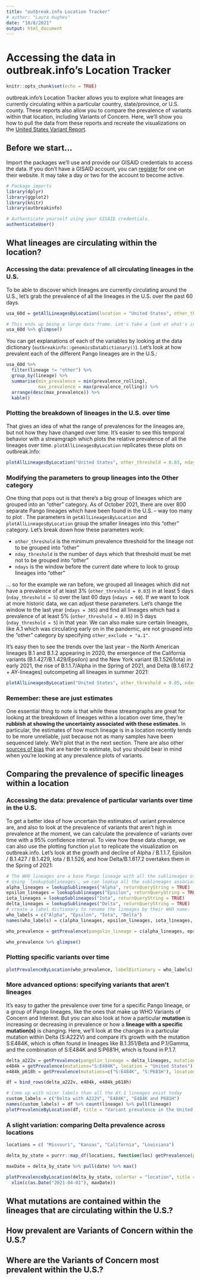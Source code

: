 ```yaml
---
title: "outbreak.info Location Tracker"
# author: "Laura Hughes"
date: "10/8/2021"
output: html_document
---
```

# Accessing the data in outbreak.info's Location Tracker
```r
knitr::opts_chunk$set(echo = TRUE)
```
outbreak.info's Location Tracker allows you to explore what lineages are 
currently circulating within a particular country, state/province, or U.S. county.
These reports also allow you to compare the prevalence of variants within that 
location, including Variants of Concern. Here, we'll show you how to pull the 
data from these reports and recreate the 
visualizations on the [United States Variant Report](https://outbreak.info/location-reports?loc=USA).

## Before we start...
Import the packages we'll use and provide our GISAID credentials to access the data.
If you don't have a GISAID account, you can [register](https://www.gisaid.org/registration/register/) 
for one on their website. It may take a day or two for the account to become active.
```r
# Package imports
library(dplyr)
library(ggplot2)
library(knitr)
library(outbreakinfo)
```

```r
# Authenticate yourself using your GISAID credentials.
authenticateUser()
```


## What lineages are circulating within the location?
### Accessing the data: prevalence of all circulating lineages in the U.S.
To be able to discover which lineages are currently circulating around the U.S.,
let's grab the prevalence of all the lineages in the U.S. over the past 60 days.
```r
usa_60d = getAllLineagesByLocation(location = "United States", other_threshold = 0.03, nday_threshold = 5, ndays = 60)
```

``` r
# This ends up being a large data frame. Let's take a look at what's inside:
usa_60d %>% glimpse()
```

You can get explanations of each of the variables by looking at the data dictionary (`outbreakinfo::genomicsDataDictionary()`). Let's look at how prevalent each of the different Pango lineages are in the U.S.:
``` r

usa_60d %>% 
  filter(lineage != "other") %>% 
  group_by(lineage) %>%
  summarise(min_prevalence = min(prevalence_rolling),
            max_prevalence = max(prevalence_rolling)) %>% 
  arrange(desc(max_prevalence)) %>% 
  kable()
```

### Plotting the breakdown of lineages in the U.S. over time
That gives an idea of what the range of prevalences for the lineages are, but not how they have changed over time. It's easier to see this temporal behavior with a streamgraph 
which plots the relative prevalence of all the lineages over time. `plotAllLineagesByLocation` replicates these plots on outbreak.info:
```r
plotAllLineagesByLocation("United States", other_threshold = 0.03, nday_threshold = 5, ndays = 60)
```


### Modifying the parameters to group lineages into the Other category
One thing that pops out is that there's a big group of lineages which are grouped into an "other" 
category. As of October 2021, there are over 800 separate Pango lineages which have been found in the U.S. --
way too many to plot . The parameters in `getAllLineagesByLocation` and `plotAllLineagesByLocation` group
the smaller lineages into this "other" category. Let's break down how these parameters work:

- `other_threshold` is the minimum prevalence threshold for the lineage not to be grouped into "other"
- `nday_threshold` is the number of days which that threshold must be met not to be grouped into "other"
- `ndays` is the window before the current date where to look to group lineages into "other"

... so for the example we ran before, we grouped all lineages which did not have a prevalence of at least 3% 
(`other_threshold = 0.03`) in at least 5 days (`nday_threshold = 5`) over the last 60 days (`ndays = 60`). If we want to look at more historic data, we can adjust these parameters. Let's change the window to the last year (`ndays = 365`) and find all lineages which had a prevalence of at least 5% (`other_threshold = 0.05`) in 5 days (`nday_threshold = 5`) in that year. We can also make sure certain lineages, like A.1 which was circulating early on in the pandemic, are not grouped into the "other" category by specifying `other_exclude = "a.1"`.

It's easy then to see the trends over the last year -- the North American lineages B.1 and B.1.2 appearing in 2020, the emergence of the California variants (B.1.427/B.1.429/Epsilon) and the New York variant (B.1.526/Iota) in early 2021, the rise of B.1.1.7/Alpha in the Spring of 2021, and Delta (B.1.617.2 + AY-lineages) outcompeting all lineages in summer 2021:
```r
plotAllLineagesByLocation("United States", other_threshold = 0.05, nday_threshold = 5, ndays = 365, other_exclude = "a.1")
```

###  Remember: these are just estimates
One essential thing to note is that while these streamgraphs are great for looking at the breakdown
of lineages within a location over time, they're **rubbish at showing the uncertainty associated with these
estimates**. In particular, the estimates of how much lineage is in a location recently tends to be more 
unreliable, just because not as many samples have been sequenced lately. We'll plot that in the next section.
There are also other [sources of bias](https://outbreak.info/situation-reports/caveats) that are harder to estimate, but you should bear in mind when you're looking at any prevalence plots of variants.

## Comparing the prevalence of specific lineages within a location
### Accessing the data: prevalence of particular variants over time in the U.S.
To get a better idea of how uncertain the estimates of variant prevalence are, and also to look at the prevalence of variants that aren't high in prevalence at the moment, we can calculate the prevalence of variants over time with a 95% confidence interval. To view how these data change, we can also use the plotting function `plot` to replicate the visualization on outbreak.info. Let's look at the growth and decline of Alpha / B.1.1.7, Episilon / B.1.427 / B.1.429, Iota / B.1.526, and how Delta/B.1.617.2 overtakes them in the Spring of 2021:
```r
# The WHO lineages are a base Pango lineage with all the sublineages of the main lineage.
# Using `lookupSublineages`, we can lookup all the sublineages associated with the WHO designated sequence, according to the most recent classifications from the Pango team.
alpha_lineages = lookupSublineages("Alpha", returnQueryString = TRUE)
epsilon_lineages = lookupSublineages("Epsilon", returnQueryString = TRUE)
iota_lineages = lookupSublineages("Iota", returnQueryString = TRUE)
delta_lineages = lookupSublineages("Delta", returnQueryString = TRUE)
# create a label dictionary to rename the lineages by their WHO name:
who_labels = c("Alpha", "Epsilon", "Iota", "Delta")
names(who_labels) = c(alpha_lineages, epsilon_lineages, iota_lineages, delta_lineages)

who_prevalence = getPrevalence(pangolin_lineage = c(alpha_lineages, epsilon_lineages, iota_lineages, delta_lineages), location = "United States")

who_prevalence %>% glimpse()
```

### Plotting specific variants over time
```r
plotPrevalenceByLocation(who_prevalence, labelDictionary = who_labels)
```

### More advanced options: specifying variants that aren't lineages
It's easy to gather the prevalence over time for a specific Pango lineage, or a group of Pango lineages, like the ones that make up WHO Variants of Concern and Interest. But you can also look at how a particular **mutation** is increasing or decreasing in prevalence or how a **lineage with a specific mutation(s)** is changing. Here, we'll look at the changes in a particular mutation within Delta (S:A222V) and compare it's growth with the mutation S:E484K, which is often found in lineages like B.1.351/Beta and P.1/Gamma, and the combination of S:E484K and S:P681H, which is found in P.1.7.
```r
delta_a222v = getPrevalence(pangolin_lineage = delta_lineages, mutations="S:A222V", location = "United States")
e484k = getPrevalence(mutations="S:E484K", location = "United States")
e484k_p618h = getPrevalence(mutations=c("S:E484K", "S:P681H"), location = "United States")

df = bind_rows(delta_a222v, e484k, e484k_p618h)

# Come up with nicer labels than all the AY.1 lineages exist today
custom_labels = c("Delta with A222V", "E484K", "E484K and P681H")
names(custom_labels) = df %>% count(lineage) %>% pull(lineage)
plotPrevalenceByLocation(df, title = "Variant prevalence in the United States", labelDictionary = custom_labels)
```

### A slight variation: comparing Delta prevalence across locations
```r
locations = c( "Missouri", "Kansas", "California", "Louisiana")

delta_by_state = purrr::map_df(locations, function(loc) getPrevalence(pangolin_lineage = delta_lineages, location = loc))

maxDate = delta_by_state %>% pull(date) %>% max()

plotPrevalenceByLocation(delta_by_state, colorVar = "location", title = "Delta prevalence across locations") +
  xlim(c(as.Date("2021-04-01"), maxDate))

```


## What mutations are contained within the lineages that are circulating within the U.S.?

## How prevalent are Variants of Concern within the U.S.?

## Where are the Variants of Concern most prevalent within the U.S.?

